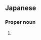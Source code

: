 ==Japanese==
{{ja-kanjitab|えつ|こ|yomi=j}}

===Proper noun===
{{ja-pos|えつこ|proper}}

# {{given name|female|lang=ja|sort=えつこ}}